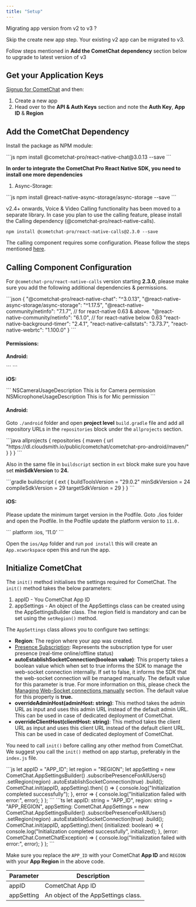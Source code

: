 ```yaml
---
title: "Setup"
---
```




<Note>
Migrating app version from v2 to v3 ?

Skip the create new app step. Your existing v2 app can be migrated to v3.

Follow steps mentioned in **Add the CometChat dependency** section below to upgrade to latest version of v3

</Note>

## Get your Application Keys

[Signup for CometChat](https://app.cometchat.com) and then:

1. Create a new app
2. Head over to the **API & Auth Keys** section and note the **Auth Key**, **App ID** & **Region**

## Add the CometChat Dependency

Install the package as NPM module:

<Tabs>
<Tab title="JavaScript">
```js
npm install @cometchat-pro/react-native-chat@3.0.13 --save
```

</Tab>

</Tabs>

**In order to integrate the CometChat Pro React Native SDK, you need to install one more dependencies**

1. Async-Storage:

<Tabs>
<Tab title="JavaScript">
```js
npm install @react-native-async-storage/async-storage --save
```

</Tab>

</Tabs>

<Note>

v2.4+ onwards, Voice & Video Calling functionality has been moved to a separate library. In case you plan to use the calling feature, please install the Calling dependency (@cometchat-pro/react-native-calls).

`npm install @cometchat-pro/react-native-calls@2.3.0 --save`

The calling component requires some configuration. Please follow the steps mentioned [here](/docs/sdk/react-native/3.0/setup#calling-component-configuration).

</Note>

## Calling Component Configuration

For `@cometchat-pro/react-native-calls` version starting **2.3.0**, please make sure you add the following additional dependencies & permissions.

<Tabs>
<Tab title="JSON">
```json
{
  "@cometchat-pro/react-native-chat": "^3.0.13",
  "@react-native-async-storage/async-storage": "^1.17.5",
  "@react-native-community/netinfo": "7.1.7", // for react-native 0.63 & above.
  "@react-native-community/netinfo": "6.1.0", // for react-native below 0.63
  "react-native-background-timer": "2.4.1",
  "react-native-callstats": "3.73.7",
  "react-native-webrtc": "1.100.0"
}
```

</Tab>

</Tabs>

#### Permissions:

**Android:**

<Tabs>
<Tab title="XML">
```
<uses-permission android:name="android.permission.INTERNET" />
<uses-permission android:name="android.permission.CAMERA" />
<uses-permission android:name="android.permission.MODIFY_AUDIO_SETTINGS" />
<uses-permission android:name="android.permission.RECORD_AUDIO" />
<uses-permission android:name="android.permission.ACCESS_NETWORK_STATE" />
```

</Tab>

</Tabs>

**iOS:**

<Tabs>
<Tab title="XML">
```
<key>NSCameraUsageDescription</key>
<string>This is for Camera permission</string>
<key>NSMicrophoneUsageDescription</key>
<string>This is for Mic permission</string>
```

</Tab>

</Tabs>

#### Android:

Goto `./android` folder and open **project level** `build.gradle` file and add all repository URLs in the `repositories` block under the `allprojects` section.

<Tabs>
<Tab title="Java">
```java
allprojects {
  repositories {
    maven {
			url "https://dl.cloudsmith.io/public/cometchat/cometchat-pro-android/maven/"
		}
  }
}
```

</Tab>

</Tabs>

Also in the same file in `buildscript` section in `ext` block make sure you have set **minSdkVersion** to **24.**

<Tabs>
<Tab title="build.gradle">
```gradle
buildscript {
    ext {
        buildToolsVersion = "29.0.2"
        minSdkVersion = 24
        compileSdkVersion = 29
        targetSdkVersion = 29
    }
}
```

</Tab>

</Tabs>

#### iOS:

Please update the minimum target version in the Podfile. Goto ./ios folder and open the Podfile. In the Podfile update the platform version to `11.0.`

<Tabs>
<Tab title="Podfile">
```
platform :ios, '11.0'
```

</Tab>

</Tabs>

Open the `ios/App` folder and run `pod install` this will create an `App.xcworkspace` open this and run the app.

## Initialize CometChat

The `init()` method initialises the settings required for CometChat. The `init()` method takes the below parameters:

1. appID - You CometChat App ID
2. appSettings - An object of the AppSettings class can be created using the AppSettingsBuilder class. The region field is mandatory and can be set using the `setRegion()` method.

The `AppSettings` class allows you to configure two settings:

* **Region**: The region where your app was created.
* [Presence Subscription](/docs/sdk/react-native/3.0/user-presence): Represents the subscription type for user presence (real-time online/offline status)
* **autoEstablishSocketConnection(boolean value)**: This property takes a boolean value which when set to true informs the SDK to manage the web-socket connection internally. If set to false, it informs the SDK that the web-socket connection will be managed manually. The default value for this parameter is true. For more information on this, please check the [Managing Web-Socket connections manually](/docs/sdk/react-native/3.0/managing-web-socket-connections-manually) section. The default value for this property is **true.**
* **overrideAdminHost(adminHost: string)**: This method takes the admin URL as input and uses this admin URL instead of the default admin URL. This can be used in case of dedicated deployment of CometChat.
* **overrideClientHost(clientHost: string)**: This method takes the client URL as input and uses this client URL instead of the default client URL. This can be used in case of dedicated deployment of CometChat.

You need to call `init()` before calling any other method from CometChat. We suggest you call the `init()` method on app startup, preferably in the `index.js` file.

<Tabs>
<Tab title="JavaScript">
```js
let appID = "APP_ID";
let region = "REGION";
let appSetting = new CometChat.AppSettingsBuilder()
                        .subscribePresenceForAllUsers()
                        .setRegion(region)
                        .autoEstablishSocketConnection(true)
                        .build();
CometChat.init(appID, appSetting).then(
	() => {
		console.log("Initialization completed successfully");
	}, error => {
		console.log("Initialization failed with error:", error);
	}
);
```

</Tab>

<Tab title="TypeScript">
```ts
let appID: string = "APP_ID",
    region: string = "APP_REGION",
    appSetting: CometChat.AppSettings = new CometChat.AppSettingsBuilder()
			.subscribePresenceForAllUsers()
			.setRegion(region)
			.autoEstablishSocketConnection(true)
			.build();
CometChat.init(appID, appSetting).then(
  (initialized: boolean) => {
    console.log("Initialization completed successfully", initialized);
  }, (error: CometChat.CometChatException) => {
    console.log("Initialization failed with error:", error);
  }
);
```

</Tab>

</Tabs>

Make sure you replace the `APP_ID` with your CometChat **App ID** and `REGION` with your **App Region** in the above code.

| Parameter  | Description                         |
| ---------- | ----------------------------------- |
| appID      | CometChat App ID                    |
| appSetting | An object of the AppSettings class. |
